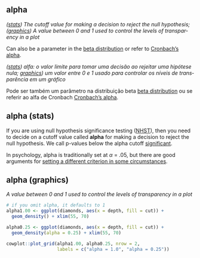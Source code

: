 ## alpha

<div class="translation" lang="en"> 

<dfn>([stats](a.html#alpha-stats)) The cutoff value for making a decision to reject the null hypothesis; ([graphics](a.html#alpha-graphics)) A value between 0 and 1 used to control the levels of transparency in a plot</dfn>

Can also be a parameter in the [beta distribution](b.html#beta-distribution) or refer to [Cronbach's alpha](c.html#cronbachs-alpha).

</div>


<div class="translation" lang="pt-br"> 

<dfn>([stats](a.html#alpha-stats)) alfa: o valor limite para tomar uma decisão ao rejeitar uma hipótese nula; [graphics](a.html#alpha-graphics)) um valor entre 0 e 1 usado para controlar os níveis de transparência em um gráfico</dfn>

Pode ser também um parâmetro na distribuição beta [beta distribution](b.html#beta-distribution) ou se referir ao alfa de Cronbach [Cronbach's alpha](c.html#cronbachs-alpha).

</div>

## alpha (stats) {#alpha-stats}

If you are using null hypothesis significance testing ([NHST](n.html#nhst)), then you need to decide on a cutoff value called **alpha** for making a decision to reject the null hypothesis. We call p-values below the alpha cutoff [significant](s.html#significant). 

In psychology, alpha is traditionally set at $\alpha$ = .05, but there are good arguments for [setting a different criterion in some circumstances](http://daniellakens.blogspot.com/2019/05/justifying-your-alpha-by-minimizing-or.html){target="_blank"}.


## alpha (graphics) {#alpha-graphics}

<dfn>A value between 0 and 1 used to control the levels of transparency in a plot</dfn>

```r
# if you omit alpha, it defaults to 1
alpha1.00 <- ggplot(diamonds, aes(x = depth, fill = cut)) +
  geom_density() + xlim(55, 70)

alpha0.25 <- ggplot(diamonds, aes(x = depth, fill = cut)) +
  geom_density(alpha = 0.25) + xlim(55, 70)

cowplot::plot_grid(alpha1.00, alpha0.25, nrow = 2,
                   labels = c("alpha = 1.0", "alpha = 0.25"))
```

